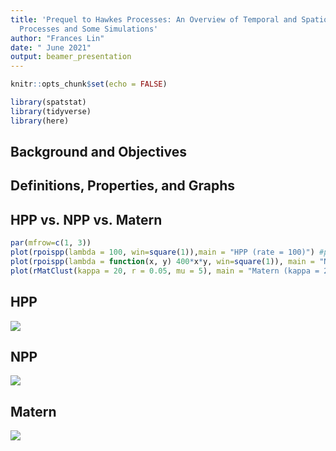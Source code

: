 ```yaml
---
title: 'Prequel to Hawkes Processes: An Overview of Temporal and Spatio-Temporal Point
  Processes and Some Simulations'
author: "Frances Lin"
date: " June 2021"
output: beamer_presentation
---
```


```r
knitr::opts_chunk$set(echo = FALSE)
```

```r
library(spatstat)
library(tidyverse)
library(here)
```

## Background and Objectives

## Definitions, Properties, and Graphs

## HPP vs. NPP vs. Matern

```r
par(mfrow=c(1, 3))
plot(rpoispp(lambda = 100, win=square(1)),main = "HPP (rate = 100)") #plot_2D_HPP
plot(rpoispp(lambda = function(x, y) 400*x*y, win=square(1)), main = "NPP (intensity = 100*x)") #plot_2D_NPP
plot(rMatClust(kappa = 20, r = 0.05, mu = 5), main = "Matern (kappa = 20, r = 0.05, mu = 5)") #plot_2D_Matern
```

## HPP

![](/Users/franceslinyc/Hawkes-Process-2021/results/plot_2D_HPP.png)


## NPP

![](/Users/franceslinyc/Hawkes-Process-2021/results/plot_2D_NPP.png)

## Matern

![](/Users/franceslinyc/Hawkes-Process-2021/results/plot_2D_Matern.png)



